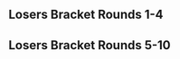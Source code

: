 {{tabs static
|name1=Overview
|link1=SKTAR 3
|name2=Singles Winners Upper Part
|link2=SKTAR 3/Singles Winners Upper Part
|name3=Singles Winners Lower Part
|link3=SKTAR 3/Singles Winners Lower Part
|name4=Singles Losers Upper Part
|link4=SKTAR 3/Singles Losers Upper Part
|name5=Singles Losers Lower Part
|link5=SKTAR 3/Singles Losers Lower Part
|name6=Doubles
|link6=SKTAR 3/Doubles
|This=5
}}

==Losers Bracket Rounds 1-4==
{{128DELBracketSmwA
|tourneylink=SKTAR 3
|tourneyname=SKTAR 3
|l1placement=
|l2placement=
|l3placement=97-128
|l4placement=65-96

|l1m1p1=Bye |l1m1p1flag= |l1m1p1score=- |l1m1win=2
|l1m1p2=iRJi |l1m1p2flag= |l1m1p2score=W

|l1m2p1=Smilynn |l1m2p1flag= |l1m2p1score={{win}} |l1m2win=1
|l1m2p2=SkyGuy |l1m2p2flag= |l1m2p2score=

|l1m3p1=Zofrea |l1m3p1flag= |l1m3p1score={{win}} |l1m3win=1
|l1m3p2=Mr.E |l1m3p2flag= |l1m3p2score=

|l1m4p1=Zan |l1m4p1flag= |l1m4p1score={{win}} |l1m4win=1
|l1m4p2=arkra |l1m4p2flag= |l1m4p2score=

|l1m5p1=Bye |l1m5p1flag= |l1m5p1score=- |l1m5win=2
|l1m5p2=Minty |l1m5p2flag= |l1m5p2score=W

|l1m6p1=TigerCola |l1m6p1flag= |l1m6p1score= |l1m6win=2
|l1m6p2=rndl |l1m6p2flag= |l1m6p2score={{win}}

|l1m7p1=Bye |l1m7p1flag= |l1m7p1score=- |l1m7win=2
|l1m7p2=dolf |l1m7p2flag= |l1m7p2score=W

|l1m8p1=trilok |l1m8p1flag= |l1m8p1score= |l1m8win=2
|l1m8p2=Future |l1m8p2flag= |l1m8p2score={{win}}

|l1m9p1=Bye |l1m9p1flag= |l1m9p1score=- |l1m9win=2
|l1m9p2=Jrill |l1m9p2flag= |l1m9p2score=W

|l1m10p1=Tempestt |l1m10p1flag= |l1m10p1score= |l1m10win=2
|l1m10p2=Section9Champ |l1m10p2flag= |l1m10p2score={{win}}

|l1m11p1=Sevous |l1m11p1flag= |l1m11p1score={{win}} |l1m11win=1
|l1m11p2=Derckey |l1m11p2flag= |l1m11p2score=

|l1m12p1=Witch PHD |l1m12p1flag= |l1m12p1score= |l1m12win=2
|l1m12p2=Str8Wu |l1m12p2flag= |l1m12p2score={{win}}

|l1m13p1=Bye |l1m13p1flag= |l1m13p1score=- |l1m13win=2
|l1m13p2=Kevorkian |l1m13p2flag= |l1m13p2score=W

|l1m14p1=AbidingTruth |l1m14p1flag= |l1m14p1score= |l1m14win=2
|l1m14p2=A-On |l1m14p2flag= |l1m14p2score={{win}}

|l1m15p1=Smiles |l1m15p1flag= |l1m15p1score={{win}} |l1m15win=1
|l1m15p2=TL.Peanuts |l1m15p2flag= |l1m15p2score=

|l1m16p1=Vestboy Myst |l1m16p1flag= |l1m16p1score={{win}} |l1m16win=1
|l1m16p2=EZVega |l1m16p2flag= |l1m16p2score=

|l1m17p1=Bye |l1m17p1flag= |l1m17p1score=- |l1m17win=2
|l1m17p2=Gu$ |l1m17p2flag= |l1m17p2score=W

|l1m18p1=Smokely |l1m18p1flag= |l1m18p1score={{win}} |l1m18win=1
|l1m18p2=Ampersan |l1m18p2flag= |l1m18p2score=

|l1m19p1=zoomobile |l1m19p1flag= |l1m19p1score= |l1m19win=2
|l1m19p2=motive |l1m19p2flag= |l1m19p2score={{win}}

|l1m20p1=vidjo |l1m20p1flag= |l1m20p1score= |l1m20win=2
|l1m20p2=Coolin |l1m20p2flag= |l1m20p2score={{win}}

|l1m21p1=Bye |l1m21p1flag= |l1m21p1score=- |l1m21win=2
|l1m21p2=Kofi |l1m21p2flag= |l1m21p2score=W

|l1m22p1=Theftz |l1m22p1flag= |l1m22p1score={{win}} |l1m22win=1
|l1m22p2=BasedDecepticon |l1m22p2flag= |l1m22p2score=

|l1m23p1=Bye |l1m23p1flag= |l1m23p1score=- |l1m23win=2
|l1m23p2=Lamp |l1m23p2flag= |l1m23p2score=W

|l1m24p1=Tropico |l1m24p1flag= |l1m24p1score={{win}} |l1m24win=1
|l1m24p2=Buildings |l1m24p2flag= |l1m24p2score=

|l1m25p1=Bye |l1m25p1flag= |l1m25p1score=- |l1m25win=2
|l1m25p2=JP |l1m25p2flag= |l1m25p2score=W

|l1m26p1=SoFluffy |l1m26p1flag= |l1m26p1score={{win}} |l1m26win=1
|l1m26p2=Chibo |l1m26p2flag= |l1m26p2score=

|l1m27p1=ShineMaster |l1m27p1flag= |l1m27p1score= |l1m27win=2
|l1m27p2=Roid |l1m27p2flag= |l1m27p2score={{win}}

|l1m28p1=Ya Boy |l1m28p1flag= |l1m28p1score={{win}} |l1m28win=1
|l1m28p2=Orji |l1m28p2flag= |l1m28p2score=

|l1m29p1=Bye |l1m29p1flag= |l1m29p1score=- |l1m29win=2
|l1m29p2=Frycook |l1m29p2flag= |l1m29p2score=W

|l1m30p1=Syko |l1m30p1flag= |l1m30p1score= |l1m30win=2
|l1m30p2=B1ackJack |l1m30p2flag= |l1m30p2score={{win}}

|l1m31p1=Son2 |l1m31p1flag= |l1m31p1score= |l1m31win=2
|l1m31p2=dizzkidboogie |l1m31p2flag=us |l1m31p2score={{win}}

|l1m32p1=Venti3HM |l1m32p1flag= |l1m32p1score={{win}} |l1m32win=1
|l1m32p2=pikathechu |l1m32p2flag= |l1m32p2score=

|l2m1p1=UltimaScout |l2m1p1flag=us |l2m1p1score={{win}} |l2m1win=1
|l2m1p2=iRJi |l2m1p2flag= |l2m1p2score=

|l2m2p1=Lights |l2m2p1flag= |l2m2p1score={{win}} |l2m2win=1
|l2m2p2=Smilynn |l2m2p2flag= |l2m2p2score=

|l2m3p1=TacoDynamics |l2m3p1flag= |l2m3p1score= |l2m3win=2
|l2m3p2=Zofrea |l2m3p2flag= |l2m3p2score={{win}}

|l2m4p1=Kmac |l2m4p1flag= |l2m4p1score={{win}} |l2m4win=1
|l2m4p2=Zan |l2m4p2flag= |l2m4p2score=

|l2m5p1=MikeHaze |l2m5p1flag=us |l2m5p1score={{win}} |l2m5win=1
|l2m5p2=Minty |l2m5p2flag= |l2m5p2score=

|l2m6p1=2%Milk |l2m6p1flag=us |l2m6p1score= |l2m6win=2
|l2m6p2=rndl |l2m6p2flag= |l2m6p2score={{win}}

|l2m7p1=HectoHertz |l2m7p1flag=us |l2m7p1score={{win}} |l2m7win=1
|l2m7p2=dolf |l2m7p2flag= |l2m7p2score=

|l2m8p1=Glick |l2m8p1flag= |l2m8p1score={{win}} |l2m8win=1
|l2m8p2=Future |l2m8p2flag= |l2m8p2score=

|l2m9p1=Attack Party |l2m9p1flag= |l2m9p1score= |l2m9win=2
|l2m9p2=Jrill |l2m9p2flag= |l2m9p2score={{win}}

|l2m10p1=Lazy |l2m10p1flag= |l2m10p1score={{win}} |l2m10win=1
|l2m10p2=Section9Champ |l2m10p2flag= |l2m10p2score=

|l2m11p1=Row |l2m11p1flag= |l2m11p1score= |l2m11win=2
|l2m11p2=Sevous |l2m11p2flag= |l2m11p2score={{win}}

|l2m12p1=Knee |l2m12p1flag= |l2m12p1score= |l2m12win=2
|l2m12p2=Str8Wu |l2m12p2flag= |l2m12p2score={{win}}

|l2m13p1=MGFC Brian |l2m13p1flag= |l2m13p1score= |l2m13win=2
|l2m13p2=Kevorkian |l2m13p2flag= |l2m13p2score={{win}}

|l2m14p1=MilkMan |l2m14p1flag=us |l2m14p1score={{win}} |l2m14win=1
|l2m14p2=A-On |l2m14p2flag= |l2m14p2score=

|l2m15p1=Smokey Bluntz |l2m15p1flag= |l2m15p1score={{win}} |l2m15win=1
|l2m15p2=Smiles |l2m15p2flag= |l2m15p2score=

|l2m16p1=Glide |l2m16p1flag= |l2m16p1score= |l2m16win=2
|l2m16p2=Vestboy Myst |l2m16p2flag= |l2m16p2score={{win}}

|l2m17p1=Xzax |l2m17p1flag=us |l2m17p1score={{win}} |l2m17win=1
|l2m17p2=Gu$ |l2m17p2flag= |l2m17p2score=

|l2m18p1=Maruf |l2m18p1flag= |l2m18p1score= |l2m18win=2
|l2m18p2=Smokely |l2m18p2flag= |l2m18p2score={{win}}

|l2m19p1=Action Hank |l2m19p1flag= |l2m19p1score={{win}} |l2m19win=1
|l2m19p2=motive |l2m19p2flag= |l2m19p2score=

|l2m20p1=Kaimen |l2m20p1flag= |l2m20p1score={{win}} |l2m20win=1
|l2m20p2=Coolin |l2m20p2flag= |l2m20p2score=

|l2m21p1=Chao |l2m21p1flag= |l2m21p1score={{win}} |l2m21win=1
|l2m21p2=Kofi |l2m21p2flag= |l2m21p2score=

|l2m22p1=Mask |l2m22p1flag= |l2m22p1score={{win}} |l2m22win=1
|l2m22p2=Theftz |l2m22p2flag= |l2m22p2score=

|l2m23p1=Strawhats |l2m23p1flag= |l2m23p1score={{win}} |l2m23win=1
|l2m23p2=Lamp |l2m23p2flag= |l2m23p2score=

|l2m24p1=Gew |l2m24p1flag= |l2m24p1score= |l2m24win=2
|l2m24p2=Tropico |l2m24p2flag= |l2m24p2score={{win}}

|l2m25p1=Boyz |l2m25p1flag= |l2m25p1score={{win}} |l2m25win=1
|l2m25p2=JP |l2m25p2flag= |l2m25p2score=

|l2m26p1=DroogieART |l2m26p1flag= |l2m26p1score={{win}} |l2m26win=1
|l2m26p2=SoFluffy |l2m26p2flag= |l2m26p2score=

|l2m27p1=PB&J |l2m27p1flag=us |l2m27p1score={{win}} |l2m27win=1
|l2m27p2=Roid |l2m27p2flag= |l2m27p2score=

|l2m28p1=Nairo |l2m28p1flag=us |l2m28p1score={{win}} |l2m28win=1
|l2m28p2=Ya Boy |l2m28p2flag= |l2m28p2score=

|l2m29p1=Archangel |l2m29p1flag= |l2m29p1score={{win}} |l2m29win=1
|l2m29p2=Frycook |l2m29p2flag= |l2m29p2score=

|l2m30p1=Pure Blu |l2m30p1flag= |l2m30p1score= |l2m30win=2
|l2m30p2=B1ackJack |l2m30p2flag= |l2m30p2score={{win}}

|l2m31p1=PikaPika! |l2m31p1flag= |l2m31p1score= |l2m31win=2
|l2m31p2=dizzkidboogie |l2m31p2flag=us |l2m31p2score={{win}}

|l2m32p1=Inaba |l2m32p1flag= |l2m32p1score={{win}} |l2m32win=1
|l2m32p2=Venti3HM |l2m32p2flag= |l2m32p2score=

|l3m1p1=UltimaScout |l3m1p1flag=us |l3m1p1score= |l3m1win=2
|l3m1p2=Lights |l3m1p2flag= |l3m1p2score={{win}}

|l3m2p1=Zofrea |l3m2p1flag= |l3m2p1score={{win}} |l3m2win=1
|l3m2p2=Kmac |l3m2p2flag= |l3m2p2score=

|l3m3p1=MikeHaze |l3m3p1flag=us |l3m3p1score={{win}} |l3m3win=1
|l3m3p2=rndl |l3m3p2flag= |l3m3p2score=

|l3m4p1=HectoHertz |l3m4p1flag=us |l3m4p1score={{win}} |l3m4win=1
|l3m4p2=Glick |l3m4p2flag= |l3m4p2score=

|l3m5p1=Jrill |l3m5p1flag= |l3m5p1score= |l3m5win=2
|l3m5p2=Lazy |l3m5p2flag= |l3m5p2score={{win}}

|l3m6p1=Sevous |l3m6p1flag= |l3m6p1score={{win}} |l3m6win=1
|l3m6p2=Str8Wu |l3m6p2flag= |l3m6p2score=

|l3m7p1=Kevorkian |l3m7p1flag= |l3m7p1score= |l3m7win=2
|l3m7p2=MilkMan |l3m7p2flag=us |l3m7p2score={{win}}

|l3m8p1=Smokey Bluntz |l3m8p1flag= |l3m8p1score={{win}} |l3m8win=1
|l3m8p2=Vestboy Myst |l3m8p2flag= |l3m8p2score=

|l3m9p1=Xzax |l3m9p1flag=us |l3m9p1score= |l3m9win=2
|l3m9p2=Smokely |l3m9p2flag= |l3m9p2score={{win}}

|l3m10p1=Action Hank |l3m10p1flag= |l3m10p1score= |l3m10win=2
|l3m10p2=Kaimen |l3m10p2flag= |l3m10p2score={{win}}

|l3m11p1=Chao |l3m11p1flag= |l3m11p1score= |l3m11win=2
|l3m11p2=Mask |l3m11p2flag= |l3m11p2score={{win}}

|l3m12p1=Strawhats |l3m12p1flag= |l3m12p1score={{win}} |l3m12win=1
|l3m12p2=Tropico |l3m12p2flag= |l3m12p2score=

|l3m13p1=Boyz |l3m13p1flag= |l3m13p1score={{win}} |l3m13win=1
|l3m13p2=DroogieART |l3m13p2flag= |l3m13p2score=

|l3m14p1=PB&J |l3m14p1flag=us |l3m14p1score={{win}} |l3m14win=1
|l3m14p2=Nairo |l3m14p2flag=us |l3m14p2score=

|l3m15p1=Archangel |l3m15p1flag= |l3m15p1score={{win}} |l3m15win=1
|l3m15p2=B1ackJack |l3m15p2flag= |l3m15p2score=

|l3m16p1=dizzkidboogie |l3m16p1flag=us |l3m16p1score={{win}} |l3m16win=1
|l3m16p2=Inaba |l3m16p2flag= |l3m16p2score=

|l4m1p1=Laijin |l4m1p1flag=us |l4m1p1score={{win}} |l4m1win=1
|l4m1p2=Lights |l4m1p2flag= |l4m1p2score=

|l4m2p1=RP |l4m2p1flag= |l4m2p1score={{win}} |l4m2win=1
|l4m2p2=Zofrea |l4m2p2flag= |l4m2p2score=

|l4m3p1=Velocity |l4m3p1flag= |l4m3p1score= |l4m3win=2
|l4m3p2=MikeHaze |l4m3p2flag=us |l4m3p2score={{win}}

|l4m4p1=Sensei |l4m4p1flag=us |l4m4p1score={{win}} |l4m4win=1
|l4m4p2=HectoHertz |l4m4p2flag=us |l4m4p2score=

|l4m5p1=CopyCat |l4m5p1flag=us |l4m5p1score= |l4m5win=2
|l4m5p2=Lazy |l4m5p2flag= |l4m5p2score={{win}}

|l4m6p1=Animal |l4m6p1flag=us |l4m6p1score={{win}} |l4m6win=1
|l4m6p2=Sevous |l4m6p2flag= |l4m6p2score=

|l4m7p1=dudutsai |l4m7p1flag=us |l4m7p1score= |l4m7win=2
|l4m7p2=MilkMan |l4m7p2flag=us |l4m7p2score={{win}}

|l4m8p1=Darkflame |l4m8p1flag= |l4m8p1score= |l4m8win=2
|l4m8p2=Smokey Bluntz |l4m8p2flag= |l4m8p2score={{win}}

|l4m9p1=Emukiller |l4m9p1flag=us |l4m9p1score={{win}} |l4m9win=1
|l4m9p2=Smokely |l4m9p2flag= |l4m9p2score=

|l4m10p1=Chain-Ace |l4m10p1flag=us |l4m10p1score={{win}} |l4m10win=1
|l4m10p2=Kaimen |l4m10p2flag= |l4m10p2score=

|l4m11p1=Lambchops |l4m11p1flag=us |l4m11p1score={{win}} |l4m11win=1
|l4m11p2=Mask |l4m11p2flag= |l4m11p2score=

|l4m12p1=Ryobeat |l4m12p1flag=us |l4m12p1score={{win}} |l4m12win=1
|l4m12p2=Strawhats |l4m12p2flag= |l4m12p2score=

|l4m13p1=Codi |l4m13p1flag= |l4m13p1score={{win}} |l4m13win=1
|l4m13p2=Boyz |l4m13p2flag= |l4m13p2score=

|l4m14p1=BigWenz |l4m14p1flag=us |l4m14p1score= |l4m14win=2
|l4m14p2=PB&J |l4m14p2flag=us |l4m14p2score={{win}}

|l4m15p1=Flow |l4m15p1flag=us |l4m15p1score={{win}} |l4m15win=1
|l4m15p2=Archangel |l4m15p2flag= |l4m15p2score=

|l4m16p1=Captain Smuckers |l4m16p1flag=us |l4m16p1score={{win}} |l4m16win=1
|l4m16p2=dizzkidboogie |l4m16p2flag=us |l4m16p2score=

}}

==Losers Bracket Rounds 5-10==
{{32DELBracketSmwA
|tourneylink=SKTAR 3
|tourneyname=SKTAR 3
|l1placement=49-64
|l2placement=33-48
|l3placement=25-32
|l4placement=17-24
|l5placement=13-16
|l6placement=9-12
|L1=Losers Round 5
|L2=Losers Round 6
|L3=Losers Round 7
|L4=Losers Round 8
|L5=Losers Round 9
|L6=Losers Round 10


|l1m1p1=Laijin |l1m1p1flag=us |l1m1p1score= |l1m1win=2
|l1m1p2=RP |l1m1p2flag= |l1m1p2score={{win}}

|l1m2p1=MikeHaze |l1m2p1flag=us |l1m2p1score={{win}} |l1m2win=1
|l1m2p2=Sensei |l1m2p2flag=us |l1m2p2score=

|l1m3p1=Lazy |l1m3p1flag= |l1m3p1score= |l1m3win=2
|l1m3p2=Animal |l1m3p2flag=us |l1m3p2score={{win}}

|l1m4p1=MilkMan |l1m4p1flag=us |l1m4p1score={{win}} |l1m4win=1
|l1m4p2=Smokey Bluntz |l1m4p2flag= |l1m4p2score=

|l1m5p1=Emukiller |l1m5p1flag=us |l1m5p1score={{win}} |l1m5win=1
|l1m5p2=Chain-Ace |l1m5p2flag=us |l1m5p2score=

|l1m6p1=Lambchops |l1m6p1flag=us |l1m6p1score={{win}} |l1m6win=1
|l1m6p2=Ryobeat |l1m6p2flag=us |l1m6p2score=

|l1m7p1=Codi |l1m7p1flag=us |l1m7p1score={{win}} |l1m7win=1
|l1m7p2=PB&J |l1m7p2flag=us |l1m7p2score=

|l1m8p1=Flow |l1m8p1flag=us |l1m8p1score={{win}} |l1m8win=1
|l1m8p2=Captain Smuckers |l1m8p2flag=us |l1m8p2score=

|l2m1p1=Reno |l2m1p1flag=us |l2m1p1score={{win}} |l2m1win=1
|l2m1p2=RP |l2m1p2flag= |l2m1p2score=

|l2m2p1=Cyrain |l2m2p1flag=us |l2m2p1score={{win}} |l2m2win=1
|l2m2p2=MikeHaze |l2m2p2flag=us |l2m2p2score=

|l2m3p1=Cactuar |l2m3p1flag=us |l2m3p1score={{win}} |l2m3win=1
|l2m3p2=Animal |l2m3p2flag=us |l2m3p2score=

|l2m4p1=Ryan_K |l2m4p1flag= |l2m4p1score= |l2m4win=2
|l2m4p2=MilkMan |l2m4p2flag=us |l2m4p2score={{win}}

|l2m5p1=Kalamazhu |l2m5p1flag=us |l2m5p1score= |l2m5win=2
|l2m5p2=Emukiller |l2m5p2flag=us |l2m5p2score={{win}}

|l2m6p1=Chillindude |l2m6p1flag=us |l2m6p1score={{win}} |l2m6win=1
|l2m6p2=Lambchops |l2m6p2flag=us |l2m6p2score=

|l2m7p1=Zoso |l2m7p1flag=us |l2m7p1score={{win}} |l2m7win=1
|l2m7p2=Codi |l2m7p2flag=us |l2m7p2score=

|l2m8p1=KoreanDJ |l2m8p1flag=us |l2m8p1score={{win}} |l2m8win=1
|l2m8p2=Flow |l2m8p2flag=us |l2m8p2score=

|l3m1p1=Reno |l3m1p1flag=us |l3m1p1score= |l3m1win=2
|l3m1p2=Cyrain |l3m1p2flag=us |l3m1p2score={{win}}

|l3m2p1=Cactuar |l3m2p1flag=us |l3m2p1score={{win}} |l3m2win=1
|l3m2p2=MilkMan |l3m2p2flag=us |l3m2p2score=

|l3m3p1=Emukiller |l3m3p1flag=us |l3m3p1score= |l3m3win=2
|l3m3p2=Chillindude |l3m3p2flag=us |l3m3p2score={{win}}

|l3m4p1=Zoso |l3m4p1flag=us |l3m4p1score= |l3m4win=2
|l3m4p2=KoreanDJ |l3m4p2flag=us |l3m4p2score={{win}}

|l4m1p1=ChuDat |l4m1p1flag=us |l4m1p1score={{win}} |l4m1win=1
|l4m1p2=Cyrain |l4m1p2flag=us |l4m1p2score=

|l4m2p1=PikaChad |l4m2p1flag=us |l4m2p1score={{win}} |l4m2win=1
|l4m2p2=Cactuar |l4m2p2flag=us |l4m2p2score=

|l4m3p1=Zhu |l4m3p1flag=us |l4m3p1score=2 |l4m3win=1
|l4m3p2=Chillindude |l4m3p2flag=us |l4m3p2score=1
|l4m3p1char1=falco |l4m3p2char1=fox |l4m3p1stock1=1 |l4m3p2stock1=0 |l4m3win1=1 |l4m3stage1=Yoshi's Story
|l4m3p1char2=falco |l4m3p2char2=fox |l4m3p1stock2=0 |l4m3p2stock2=1 |l4m3win2=2 |l4m3stage2=Yoshi's Story
|l4m3p1char3=falco |l4m3p2char3=fox |l4m3p1stock3=2 |l4m3p2stock3=0 |l4m3win3=1 |l4m3stage3=Pokémon Stadium
|l4m3details={{BracketMatchDetails|preview=|lrthread=|interview=|recap=|comment=|live=|vod=https://youtu.be/l-P7yNrYQWw}}

|l4m4p1=The Moon |l4m4p1flag=us |l4m4p1score= |l4m4win=2
|l4m4p2=KoreanDJ |l4m4p2flag=us |l4m4p2score={{win}}

|l5m1p1=ChuDat |l5m1p1flag=us |l5m1p1score={{win}} |l5m1win=1
|l5m1p2=PikaChad |l5m1p2flag=us |l5m1p2score=

|l5m2p1=Zhu |l5m2p1flag=us |l5m2p1score=2 |l5m2win=1
|l5m2p2=KoreanDJ |l5m2p2flag=us |l5m2p2score=0
|l5m2p1char1=falco |l5m2p2char1=marth |l5m2p1stock1=1 |l5m2p2stock1=0 |l5m2win1=1 |l5m2stage1=Dream Land
|l5m2p1char2=falco |l5m2p2char2=sheik |l5m2p1stock2=1 |l5m2p2stock2=0 |l5m2win2=1 |l5m2stage2=Dream Land
|l5m2details={{BracketMatchDetails|preview=|lrthread=|interview=|recap=|comment=|live=|vod=https://youtu.be/gwAGHZU2eZA}}

|l6m1p1=Hax |l6m1p1flag=us |l6m1p1score=2 |l6m1win=1
|l6m1p2=ChuDat |l6m1p2flag=us |l6m1p2score=0
|l6m1p1char1=fox |l6m1p2char1=ic |l6m1p1stock1=1 |l6m1p2stock1=0 |l6m1win1=1 |l6m1stage1=Dream Land
|l6m1p1char2=fox |l6m1p2char2=ic |l6m1p1stock2=1 |l6m1p2stock2=0 |l6m1win2=1 |l6m1stage2=Pokémon Stadium
|l6m1details={{BracketMatchDetails|preview=|lrthread=|interview=|recap=|comment=|live=|vod=https://youtu.be/zAqUDKbOmGs}}

|l6m2p1=Shroomed |l6m2p1flag=us |l6m2p1score=1 |l6m2win=2
|l6m2p2=Zhu |l6m2p2flag=us |l6m2p2score=2
|l6m2p1char1=sheik |l6m2p2char1=falco |l6m2p1stock1=0 |l6m2p2stock1=1 |l6m2win1=2 |l6m2stage1=Battlefield
|l6m2p1char2=sheik |l6m2p2char2=falco |l6m2p1stock2=1 |l6m2p2stock2=0 |l6m2win2=1 |l6m2stage2=Dream Land
|l6m2p1char3=sheik |l6m2p2char3=falco |l6m2p1stock3=0 |l6m2p2stock3=1 |l6m2win3=2 |l6m2stage3=Pokémon Stadium
|l6m2details={{BracketMatchDetails|preview=|lrthread=|interview=|recap=|comment=|live=|vod=https://youtu.be/kdWPPTOyzQ4}}
}}
